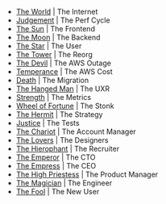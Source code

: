 - [The World](https://www.biddytarot.com/tarot-card-meanings/major-arcana/world/) | The Internet
- [Judgement](https://www.biddytarot.com/tarot-card-meanings/major-arcana/judgement/) | The Perf Cycle
- [The Sun](https://www.biddytarot.com/tarot-card-meanings/major-arcana/sun/) | The Frontend
- [The Moon](https://www.biddytarot.com/tarot-card-meanings/major-arcana/moon/) | The Backend
- [The Star](https://www.biddytarot.com/tarot-card-meanings/major-arcana/star/") | The User
- [The Tower](https://www.biddytarot.com/tarot-card-meanings/major-arcana/tower/) | The Reorg
- [The Devil](https://www.biddytarot.com/tarot-card-meanings/major-arcana/devil/) | The AWS Outage
- [Temperance](https://www.biddytarot.com/tarot-card-meanings/major-arcana/temperance/) | The AWS Cost
- [Death](https://www.biddytarot.com/tarot-card-meanings/major-arcana/death/) | The Migration
- [The Hanged Man](https://www.biddytarot.com/tarot-card-meanings/major-arcana/hanged-man/) | The UXR
- [Strength](https://www.biddytarot.com/tarot-card-meanings/major-arcana/strength/) | The Metrics
- [Wheel of Fortune](https://www.biddytarot.com/tarot-card-meanings/major-arcana/wheel-of-fortune/) | The Stonk
- [The Hermit](https://www.biddytarot.com/tarot-card-meanings/major-arcana/hermit) | The Strategy
- [Justice](https://www.biddytarot.com/tarot-card-meanings/major-arcana/justice) | The Tests
- [The Chariot](https://www.biddytarot.com/tarot-card-meanings/major-arcana/chariot/) | The Account Manager
- [The Lovers](https://www.biddytarot.com/tarot-card-meanings/major-arcana/lovers/) | The Designers
- [The Hierophant](https://www.biddytarot.com/tarot-card-meanings/major-arcana/hierophant) | The Recruiter
- [The Emperor](https://www.biddytarot.com/tarot-card-meanings/major-arcana/empress) | The CTO
- [The Empress](https://www.biddytarot.com/tarot-card-meanings/major-arcana/empress) | The CEO
- [The High Priestess](https://www.biddytarot.com/tarot-card-meanings/major-arcana/high-priestess/) | The Product Manager
- [The Magician](https://www.biddytarot.com/tarot-card-meanings/major-arcana/magician) | The Engineer
- [The Fool](https://www.biddytarot.com/tarot-card-meanings/major-arcana/fool/) | The New User

